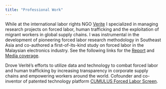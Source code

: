 ```yaml
---
title: "Professional Work"
---
```


While at the international labor rights NGO [Verite](http://verite.org) I specialized in managing research projects on forced labor, human trafficking and the exploitation of migrant workers in global supply chains. I was instrumental in the development of pioneering forced labor research methodology in Southeast Asia and co-authored a first-of-its-kind study on forced labor in the Malaysian electronics industry. See the following links for the  [Report](https://verite.org/wp-content/uploads/2016/11/VeriteForcedLaborMalaysianElectronics2014.pdf) and [Media coverage](https://www.nytimes.com/2014/09/17/business/international/report-cites-forced-labor-in-malaysia.html).

Drove Verité’s efforts to utilize data and technology to combat forced labor and human trafficking by increasing transparency in corporate supply chains and empowering workers around the world. Cofounder and co-inventor of patented technology platform [CUMULUS Forced Labor Screen](https://verite.org/cumulus/).

